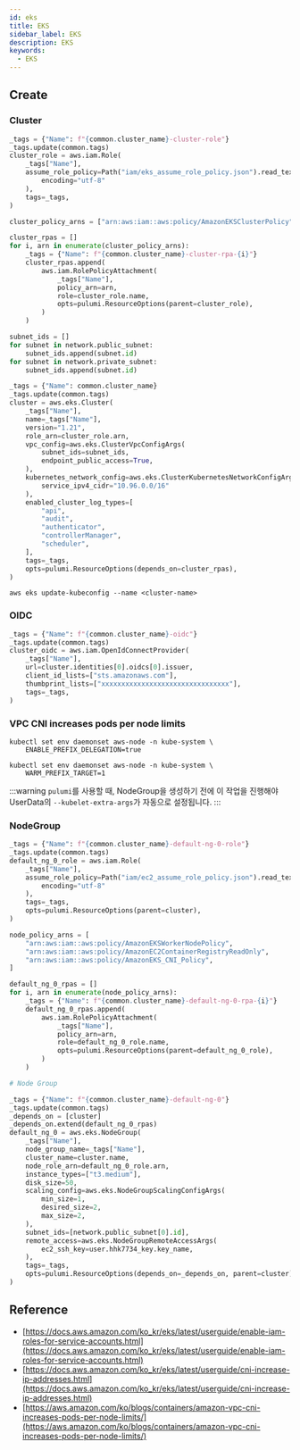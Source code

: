 ```yaml
---
id: eks
title: EKS
sidebar_label: EKS
description: EKS
keywords:
  - EKS
---
```


## Create

### Cluster

```python {36,43}
_tags = {"Name": f"{common.cluster_name}-cluster-role"}
_tags.update(common.tags)
cluster_role = aws.iam.Role(
    _tags["Name"],
    assume_role_policy=Path("iam/eks_assume_role_policy.json").read_text(
        encoding="utf-8"
    ),
    tags=_tags,
)

cluster_policy_arns = ["arn:aws:iam::aws:policy/AmazonEKSClusterPolicy"]

cluster_rpas = []
for i, arn in enumerate(cluster_policy_arns):
    _tags = {"Name": f"{common.cluster_name}-cluster-rpa-{i}"}
    cluster_rpas.append(
        aws.iam.RolePolicyAttachment(
            _tags["Name"],
            policy_arn=arn,
            role=cluster_role.name,
            opts=pulumi.ResourceOptions(parent=cluster_role),
        )
    )

subnet_ids = []
for subnet in network.public_subnet:
    subnet_ids.append(subnet.id)
for subnet in network.private_subnet:
    subnet_ids.append(subnet.id)

_tags = {"Name": common.cluster_name}
_tags.update(common.tags)
cluster = aws.eks.Cluster(
    _tags["Name"],
    name=_tags["Name"],
    version="1.21",
    role_arn=cluster_role.arn,
    vpc_config=aws.eks.ClusterVpcConfigArgs(
        subnet_ids=subnet_ids,
        endpoint_public_access=True,
    ),
    kubernetes_network_config=aws.eks.ClusterKubernetesNetworkConfigArgs(
        service_ipv4_cidr="10.96.0.0/16"
    ),
    enabled_cluster_log_types=[
        "api",
        "audit",
        "authenticator",
        "controllerManager",
        "scheduler",
    ],
    tags=_tags,
    opts=pulumi.ResourceOptions(depends_on=cluster_rpas),
)
```

```shell
aws eks update-kubeconfig --name <cluster-name>
```

### OIDC

```python {7}
_tags = {"Name": f"{common.cluster_name}-oidc"}
_tags.update(common.tags)
cluster_oidc = aws.iam.OpenIdConnectProvider(
    _tags["Name"],
    url=cluster.identities[0].oidcs[0].issuer,
    client_id_lists=["sts.amazonaws.com"],
    thumbprint_lists=["xxxxxxxxxxxxxxxxxxxxxxxxxxxxxxxx"],
    tags=_tags,
)
```

### VPC CNI increases pods per node limits

```shell
kubectl set env daemonset aws-node -n kube-system \
    ENABLE_PREFIX_DELEGATION=true
```

```shell
kubectl set env daemonset aws-node -n kube-system \
    WARM_PREFIX_TARGET=1
```

:::warning
`pulumi`를 사용할 때, NodeGroup을 생성하기 전에 이 작업을 진행해야 UserData의 `--kubelet-extra-args`가 자동으로 설정됩니다.
:::

### NodeGroup

```python {41-51}
_tags = {"Name": f"{common.cluster_name}-default-ng-0-role"}
_tags.update(common.tags)
default_ng_0_role = aws.iam.Role(
    _tags["Name"],
    assume_role_policy=Path("iam/ec2_assume_role_policy.json").read_text(
        encoding="utf-8"
    ),
    tags=_tags,
    opts=pulumi.ResourceOptions(parent=cluster),
)

node_policy_arns = [
    "arn:aws:iam::aws:policy/AmazonEKSWorkerNodePolicy",
    "arn:aws:iam::aws:policy/AmazonEC2ContainerRegistryReadOnly",
    "arn:aws:iam::aws:policy/AmazonEKS_CNI_Policy",
]

default_ng_0_rpas = []
for i, arn in enumerate(node_policy_arns):
    _tags = {"Name": f"{common.cluster_name}-default-ng-0-rpa-{i}"}
    default_ng_0_rpas.append(
        aws.iam.RolePolicyAttachment(
            _tags["Name"],
            policy_arn=arn,
            role=default_ng_0_role.name,
            opts=pulumi.ResourceOptions(parent=default_ng_0_role),
        )
    )

# Node Group

_tags = {"Name": f"{common.cluster_name}-default-ng-0"}
_tags.update(common.tags)
_depends_on = [cluster]
_depends_on.extend(default_ng_0_rpas)
default_ng_0 = aws.eks.NodeGroup(
    _tags["Name"],
    node_group_name=_tags["Name"],
    cluster_name=cluster.name,
    node_role_arn=default_ng_0_role.arn,
    instance_types=["t3.medium"],
    disk_size=50,
    scaling_config=aws.eks.NodeGroupScalingConfigArgs(
        min_size=1,
        desired_size=2,
        max_size=2,
    ),
    subnet_ids=[network.public_subnet[0].id],
    remote_access=aws.eks.NodeGroupRemoteAccessArgs(
        ec2_ssh_key=user.hhk7734_key.key_name,
    ),
    tags=_tags,
    opts=pulumi.ResourceOptions(depends_on=_depends_on, parent=cluster),
)
```

## Reference

- [https://docs.aws.amazon.com/ko_kr/eks/latest/userguide/enable-iam-roles-for-service-accounts.html](https://docs.aws.amazon.com/ko_kr/eks/latest/userguide/enable-iam-roles-for-service-accounts.html)
- [https://docs.aws.amazon.com/ko_kr/eks/latest/userguide/cni-increase-ip-addresses.html](https://docs.aws.amazon.com/ko_kr/eks/latest/userguide/cni-increase-ip-addresses.html)
- [https://aws.amazon.com/ko/blogs/containers/amazon-vpc-cni-increases-pods-per-node-limits/](https://aws.amazon.com/ko/blogs/containers/amazon-vpc-cni-increases-pods-per-node-limits/)
